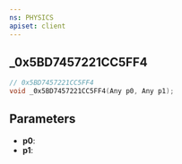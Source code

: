 ```yaml
---
ns: PHYSICS
apiset: client
---
```

## _0x5BD7457221CC5FF4

```c
// 0x5BD7457221CC5FF4
void _0x5BD7457221CC5FF4(Any p0, Any p1);
```


## Parameters
* **p0**:
* **p1**: